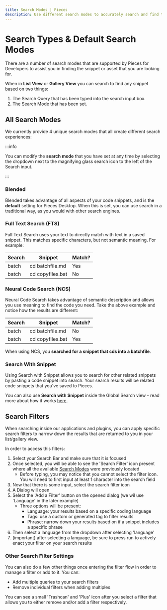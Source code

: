 ```yaml
---
title: Search Modes | Pieces
description: Use different search modes to accurately search and find the code snippets that you are looking for.
---
```


<link rel="canonical" href="https://docs.pieces.app/features/search-modes" />

# Search Types & Default Search Modes

There are a number of search modes that are supported by Pieces for Developers to assist you in finding the snippet or asset that you are looking for.

When in **List View** or **Gallery View** you can search to find any snippet based on two things:

1. The Search Query that has been typed into the search input box.
2. The Search Mode that has been set.

## All Search Modes

We currently provide 4 unique search modes that all create different search experiences:

:::info

You can modify the **search mode** that you have set at any time by selecting the dropdown next to the magnifying glass search icon to the left of the Search input.

:::

### Blended
Blended takes advantage of all aspects of your code snippets, and is the **default** setting for Pieces Desktop. When this is set, you can use search in a traditional way, as you would with other search engines.

### Full Text Search (FTS)
Full Text Search uses your text to directly match with text in a saved snippet. This matches specific characters, but not semantic meaning. For example:

| Search | Snippet | Match? |
|---|---|---|
| batch | cd batchfile.md | Yes |
| batch | cd copyfiles.bat | No |

### Neural Code Search (NCS)
Neural Code Search takes advantage of semantic description and allows you use meaning to find the code you need. Take the above example and notice how the results are different:

| Search | Snippet | Match? |
|---|---|---|
| batch | cd batchfile.md | No |
| batch | cd copyfiles.bat | Yes |

When using NCS, you **searched for a snippet that cds into a batchfile**.

### Search With Snippet
Using Search with Snippet allows you to search for other related snippets by pasting a code snippet into search. Your search results will be related code snippets that you've saved to Pieces.

You can also use **Search with Snippet** inside the Global Search view - read more about how it works [here](https://docs.pieces.app/features/global-search).

## Search Filters
When searching inside our applications and plugins, you can apply specific search filters to narrow down the results that are returned to you in your list/gallery view.

In order to access this filters:

1. Select your Search Bar and make sure that it is focused
2. Once selected, you will be able to see the 'Search Filter' icon present where all the available [Search Modes](#all-search-modes) were previously located
    - Before typing, you may notice that you cannot select the filter icon. You will need to first input at least 1 character into the search field
3. Now that there is some input, select the search filter icon
4. A Dialog will open
5. Select the 'Add a Filter' button on the opened dialog (we wil use 'Language' in the later example)
    - Three options will be present:
        - Language: your results based on a specific coding language
        - Tags: use a custom or generated tag to filter results
        - Phrase: narrow down your results based on if a snippet includes a specific phrase
6. Then select a language from the dropdown after selecting 'language'
7. (important) after selecting a language, be sure to press run to actively enact your filter on your search results

### Other Search Filter Settings
You can also do a few other things once entering the filter flow in order to manage a filter or add to it. You can:
- Add multiple queries to your search filters
- Remove individual filters when adding multiples

You can see a small 'Trashcan' and 'Plus' icon after you select a filter that allows you to either remove and/or add a filter respectively.
